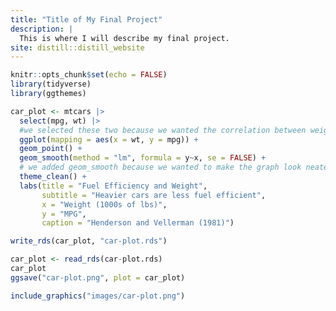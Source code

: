 ```yaml
---
title: "Title of My Final Project"
description: |
  This is where I will describe my final project.
site: distill::distill_website
---
```


```r
knitr::opts_chunk$set(echo = FALSE)
library(tidyverse)
library(ggthemes)

```
```r
car_plot <- mtcars |>
  select(mpg, wt) |>
  #we selected these two because we wanted the correlation between weight and mpg
  ggplot(mapping = aes(x = wt, y = mpg)) +
  geom_point() +
  geom_smooth(method = "lm", formula = y~x, se = FALSE) +
  # we added geom_smooth because we wanted to make the graph look neater and nicer
  theme_clean() +
  labs(title = "Fuel Efficiency and Weight",
       subtitle = "Heavier cars are less fuel efficient", 
       x = "Weight (1000s of lbs)",
       y = "MPG",
       caption = "Henderson and Vellerman (1981)")

write_rds(car_plot, "car-plot.rds")

car_plot <- read_rds(car-plot.rds)
car_plot
ggsave("car-plot.png", plot = car_plot)
```
```r
include_graphics("images/car-plot.png")
```

